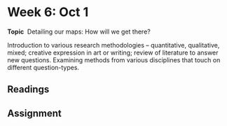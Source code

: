 # Week 6: Oct 1

<div class="boxed">
**Topic** \ Detailing our maps: How will we get there?</div>

Introduction to various research methodologies -- quantitative, qualitative, mixed; creative expression in art or writing; review of literature to answer new questions. Examining methods from various disciplines that touch on different question-types.

## Readings

## Assignment